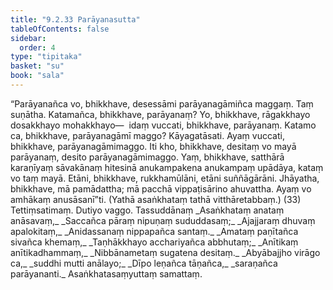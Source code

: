 ```yaml
---
title: "9.2.33 Parāyanasutta"
tableOfContents: false
sidebar:
  order: 4
type: "tipitaka"
basket: "su"
book: "sala"
---
```



<DynamicBreadcrumb />

<Division number="409" book="sala">

<Paragraph number="1741" book="sala">
“Parāyanañca vo, bhikkhave, desessāmi parāyanagāmiñca maggaṃ. Taṃ suṇātha. Katamañca, bhikkhave, parāyanaṃ? Yo, bhikkhave, rāgakkhayo dosakkhayo mohakkhayo—  idaṃ vuccati, bhikkhave, parāyanaṃ. Katamo ca, bhikkhave, parāyanagāmī maggo? Kāyagatāsati. Ayaṃ vuccati, bhikkhave, parāyanagāmimaggo. Iti kho, bhikkhave, desitaṃ vo mayā parāyanaṃ, desito parāyanagāmimaggo. Yaṃ, bhikkhave, satthārā karaṇīyaṃ sāvakānaṃ hitesinā anukampakena anukampaṃ upādāya, kataṃ vo taṃ mayā. Etāni, bhikkhave, rukkhamūlāni, etāni suññāgārāni. Jhāyatha, bhikkhave, mā pamādattha; mā pacchā vippaṭisārino ahuvattha. Ayaṃ vo amhākaṃ anusāsanī”ti. (Yathā asaṅkhataṃ tathā vitthāretabbaṃ.) (33)

</Paragraph>
</Division>

<Paragraph number="1742" type="center" book="sala">
Tettiṃsatimaṃ.



</Paragraph>

<Paragraph number="1743" type="center" book="sala">
Dutiyo vaggo.



</Paragraph>

<Paragraph number="1744" type="center" book="sala">
Tassuddānaṃ


</Paragraph>

<Paragraph number="1745" type="verses" book="sala">
_Asaṅkhataṃ anataṃ anāsavaṃ,_  
_Saccañca pāraṃ nipuṇaṃ sududdasaṃ;_  
_Ajajjaraṃ dhuvaṃ apalokitaṃ,_  
_Anidassanaṃ nippapañca santaṃ._  

</Paragraph>

<Paragraph number="1746" type="verses" book="sala">
_Amataṃ paṇītañca sivañca khemaṃ,_  
_Taṇhākkhayo acchariyañca abbhutaṃ;_  
_Anītikaṃ anītikadhammaṃ,_  
_Nibbānametaṃ sugatena desitaṃ._  

</Paragraph>

<Paragraph number="1747" type="verses" book="sala">
_Abyābajjho virāgo ca,_  
_suddhi mutti anālayo;_  
_Dīpo leṇañca tāṇañca,_  
_saraṇañca parāyananti._  


</Paragraph>

<Paragraph number="1748" type="center" book="sala">
Asaṅkhatasaṃyuttaṃ samattaṃ.
</Paragraph>